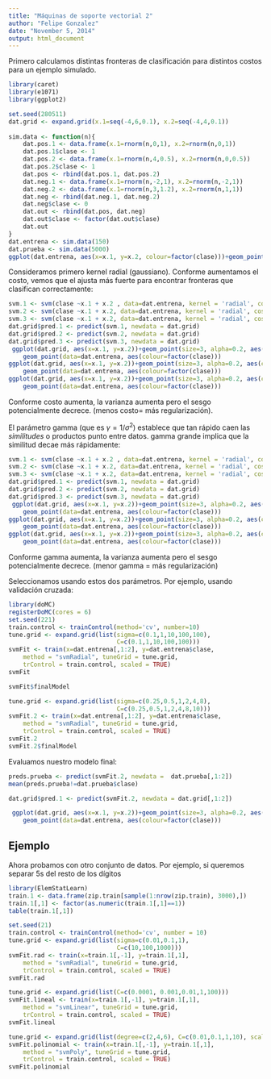```yaml
---
title: "Máquinas de soporte vectorial 2"
author: "Felipe Gonzalez"
date: "November 5, 2014"
output: html_document
---
```


Primero calculamos distintas fronteras de clasificación para distintos costos
para un ejemplo simulado.

```r
library(caret)
library(e1071)
library(ggplot2)
```
```r
set.seed(280511)
dat.grid <- expand.grid(x.1=seq(-4,6,0.1), x.2=seq(-4,4,0.1))
 
sim.data <- function(n){
    dat.pos.1 <- data.frame(x.1=rnorm(n,0,1), x.2=rnorm(n,0,1))
    dat.pos.1$clase <- 1
    dat.pos.2 <- data.frame(x.1=rnorm(n,4,0.5), x.2=rnorm(n,0,0.5))
    dat.pos.2$clase <- 1
    dat.pos <- rbind(dat.pos.1, dat.pos.2)
    dat.neg.1 <- data.frame(x.1=rnorm(n,-2,1), x.2=rnorm(n,-2,1))
    dat.neg.2 <- data.frame(x.1=rnorm(n,3,1.2), x.2=rnorm(n,1,1))
    dat.neg <- rbind(dat.neg.1, dat.neg.2)
    dat.neg$clase <- 0
    dat.out <- rbind(dat.pos, dat.neg)
    dat.out$clase <- factor(dat.out$clase)
    dat.out
}
dat.entrena <- sim.data(150)
dat.prueba <- sim.data(5000)
ggplot(dat.entrena, aes(x=x.1, y=x.2, colour=factor(clase)))+geom_point(size=3)
```

Consideramos primero kernel radial (gaussiano). Conforme aumentamos el costo,
vemos que el ajusta más fuerte para encontrar fronteras que clasifican correctamente:


```r
svm.1 <- svm(clase ~x.1 + x.2 , data=dat.entrena, kernel = 'radial', cost=0.01, gamma=1 )
svm.2 <- svm(clase ~x.1 + x.2, data=dat.entrena, kernel = 'radial', cost=100, gamma=1 )
svm.3 <- svm(clase ~x.1 + x.2, data=dat.entrena, kernel = 'radial', cost=100000, gamma=1 )
dat.grid$pred.1 <- predict(svm.1, newdata = dat.grid)
dat.grid$pred.2 <- predict(svm.2, newdata = dat.grid)
dat.grid$pred.3 <- predict(svm.3, newdata = dat.grid)
 ggplot(dat.grid, aes(x=x.1, y=x.2))+geom_point(size=3, alpha=0.2, aes(colour=pred.1)) +
    geom_point(data=dat.entrena, aes(colour=factor(clase)))
ggplot(dat.grid, aes(x=x.1, y=x.2))+geom_point(size=3, alpha=0.2, aes(colour=pred.2)) +
    geom_point(data=dat.entrena, aes(colour=factor(clase)))
ggplot(dat.grid, aes(x=x.1, y=x.2))+geom_point(size=3, alpha=0.2, aes(colour=pred.3)) +
    geom_point(data=dat.entrena, aes(colour=factor(clase)))

```

Conforme costo aumenta, la varianza aumenta pero el sesgo potencialmente decrece.
(menos costo= más regularización).

El parámetro gamma (que es $\gamma=1/\sigma^2$) establece que tan rápido caen
las *similitudes* o productos punto entre datos. 
gamma grande implica que la similitud decae más rápidamente:


```r
svm.1 <- svm(clase ~x.1 + x.2 , data=dat.entrena, kernel = 'radial', cost=10, gamma=0.1 )
svm.2 <- svm(clase ~x.1 + x.2, data=dat.entrena, kernel = 'radial', cost=10, gamma=10 )
svm.3 <- svm(clase ~x.1 + x.2, data=dat.entrena, kernel = 'radial', cost=10, gamma=100 )
dat.grid$pred.1 <- predict(svm.1, newdata = dat.grid)
dat.grid$pred.2 <- predict(svm.2, newdata = dat.grid)
dat.grid$pred.3 <- predict(svm.3, newdata = dat.grid)
 ggplot(dat.grid, aes(x=x.1, y=x.2))+geom_point(size=3, alpha=0.2, aes(colour=pred.1)) +
    geom_point(data=dat.entrena, aes(colour=factor(clase)))
ggplot(dat.grid, aes(x=x.1, y=x.2))+geom_point(size=3, alpha=0.2, aes(colour=pred.2)) +
    geom_point(data=dat.entrena, aes(colour=factor(clase)))
ggplot(dat.grid, aes(x=x.1, y=x.2))+geom_point(size=3, alpha=0.2, aes(colour=pred.3)) +
    geom_point(data=dat.entrena, aes(colour=factor(clase)))

```

Conforme gamma aumenta, la varianza aumenta pero el sesgo potencialmente decrece.
(menor gamma = más regularización)

Seleccionamos usando estos dos parámetros. Por ejemplo, usando validación cruzada:


```r
library(doMC)
registerDoMC(cores = 6)
set.seed(221)
train.control <- trainControl(method='cv', number=10)
tune.grid <- expand.grid(list(sigma=c(0.1,1,10,100,100),
                              C=c(0.1,1,10,100,100)))
svmFit <- train(x=dat.entrena[,1:2], y=dat.entrena$clase,
    method = "svmRadial", tuneGrid = tune.grid,
    trControl = train.control, scaled = TRUE)
svmFit

```


```r
svmFit$finalModel
```

```r
tune.grid <- expand.grid(list(sigma=c(0.25,0.5,1,2,4,8),
                              C=c(0.25,0.5,1,2,4,8,10)))
svmFit.2 <- train(x=dat.entrena[,1:2], y=dat.entrena$clase,
    method = "svmRadial", tuneGrid = tune.grid,
    trControl = train.control, scaled = TRUE)
svmFit.2
svmFit.2$finalModel
``` 

Evaluamos nuestro modelo final:

```r
preds.prueba <- predict(svmFit.2, newdata =  dat.prueba[,1:2])
mean(preds.prueba!=dat.prueba$clase)
```

```r


dat.grid$pred.1 <- predict(svmFit.2, newdata = dat.grid[,1:2])

 ggplot(dat.grid, aes(x=x.1, y=x.2))+geom_point(size=3, alpha=0.2, aes(colour=pred.1)) +
    geom_point(data=dat.entrena, aes(colour=factor(clase)))
```


Ejemplo
----
Ahora probamos con otro conjunto de datos. Por ejemplo, si queremos separar
5s del resto de los dígitos

```r
library(ElemStatLearn)
train.1 <- data.frame(zip.train[sample(1:nrow(zip.train), 3000),])
train.1[,1] <- factor(as.numeric(train.1[,1]==1))
table(train.1[,1])
```


```r


set.seed(21)
train.control <- trainControl(method='cv', number = 10)
tune.grid <- expand.grid(list(sigma=c(0.01,0.1,1),
                              C=c(10,100,1000)))
svmFit.rad <- train(x=train.1[,-1], y=train.1[,1],
    method = "svmRadial", tuneGrid = tune.grid,
    trControl = train.control, scaled = TRUE)
svmFit.rad
```


```r
tune.grid <- expand.grid(list(C=c(0.0001, 0.001,0.01,1,100)))
svmFit.lineal <- train(x=train.1[,-1], y=train.1[,1],
    method = "svmLinear", tuneGrid = tune.grid,
    trControl = train.control, scaled = TRUE)
svmFit.lineal
```


```r
tune.grid <- expand.grid(list(degree=c(2,4,6), C=c(0.01,0.1,1,10), scale=1))
svmFit.polinomial <- train(x=train.1[,-1], y=train.1[,1],
    method = "svmPoly", tuneGrid = tune.grid,
    trControl = train.control, scaled = TRUE)
svmFit.polinomial
```